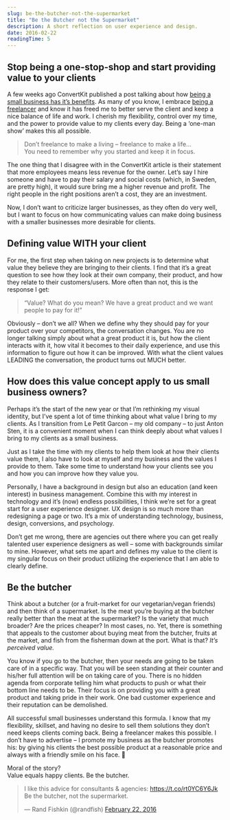 ```yaml
---
slug: be-the-butcher-not-the-supermarket
title: "Be the Butcher not the Supermarket"
description: A short reflection on user experience and design.
date: 2016-02-22
readingTime: 5
---
```


## Stop being a one-stop-shop and start providing value to your clients

A few weeks ago ConvertKit published a post talking about how <a href="http://convertkit.com/2016/6-benefits-staying-small/" target="_blank">being a small business has it’s benefits</a>. As many of you know, I embrace <a href="/freelancer-for-life/" target="_blank">being a freelancer</a> and know it has freed me to better serve the client and keep a nice balance of life and work. I cherish my flexibility, control over my time, and the power to provide value to my clients every day. Being a ‘one-man show’ makes this all possible.

>Don’t freelance to make a living &#8211; freelance to make a life…<br />
You need to remember why you started and keep it in focus.

The one thing that I disagree with in the ConvertKit article is their statement that more employees means less revenue for the owner. Let’s say I hire someone and have to pay their salary and social costs (which, in Sweden, are pretty high), it would sure bring me a higher revenue and profit. The right people in the right positions aren’t a cost, they are an investment.

Now, I don’t want to criticize larger businesses, as they often do very well, but I want to focus on how communicating values can make doing business with a smaller businesses more desirable for clients.

## Defining value WITH your client

For me, the first step when taking on new projects is to determine what value they believe they are bringing to their clients. I find that it’s a great question to see how they look at their own company, their product, and how they relate to their customers/users. More often than not, this is the response I get:

>“Value? What do you mean? We have a great product and we want people to pay for it!”

Obviously &#8211; don’t we all? When we define why they should pay for your product over your competitors, the conversation changes. You are no longer talking simply about what a great product it is, but how the client interacts with it, how vital it becomes to their daily experience, and use this information to figure out how it can be improved. With what the client values LEADING the conversation, the product turns out MUCH better.

## How does this value concept apply to us small business owners?

Perhaps it’s the start of the new year or that I’m rethinking my visual identity, but I’ve spent a lot of time thinking about what value I bring to my clients. As I transition from Le Petit Garcon &#8211; my old company &#8211; to just Anton Sten, it is a convenient moment when I can think deeply about what values I bring to my clients as a small business.

Just as I take the time with my clients to help them look at how their clients value them, I also have to look at myself and my business and the values I provide to them. Take some time to understand how your clients see you and how you can improve how they value you.

Personally, I have a background in design but also an education (and keen interest) in business management. Combine this with my interest in technology and it’s (now) endless possibilities, I think we’re set for a great start for a user experience designer. UX design is so much more than redesigning a page or two. It’s a mix of understanding technology, business, design, conversions, and psychology.

Don’t get me wrong, there are agencies out there where you can get really talented user experience designers as well &#8211; some with backgrounds similar to mine. However, what sets me apart and defines my value to the client is my singular focus on their product utilizing the experience that I am able to clearly define.

## Be the butcher

Think about a butcher (or a fruit-market for our vegetarian/vegan friends) and then think of a supermarket. Is the meat you’re buying at the butcher really better than the meat at the supermarket? Is the variety that much broader? Are the prices cheaper? In most cases, no. Yet, there is something that appeals to the customer about buying meat from the butcher, fruits at the market, and fish from the fisherman down at the port. What is that? _It’s perceived value._

You know if you go to the butcher, then your needs are going to be taken care of in a specific way. That you will be seen standing at their counter and his/her full attention will be on taking care of you. There is no hidden agenda from corporate telling him what products to push or what their bottom line needs to be. Their focus is on providing you with a great product and taking pride in their work. One bad customer experience and their reputation can be demolished.

All successful small businesses understand this formula. I know that my flexibility, skillset, and having no desire to sell them solutions they don’t need keeps clients coming back. Being a freelancer makes this possible. I don’t have to advertise &#8211; I promote my business as the butcher promotes his: by giving his clients the best possible product at a reasonable price and always with a friendly smile on his face. 🙂


Moral of the story?<br />
Value equals happy clients. Be the butcher.

<blockquote class="twitter-tweet" data-width="500">
  <p lang="en" dir="ltr">
    I like this advice for consultants & agencies: <a href="https://t.co/rt0YC6Y6Jk">https://t.co/rt0YC6Y6Jk</a><br />Be the butcher, not the supermarket.
  </p>

  <p>
    &mdash; Rand Fishkin (@randfish) <a href="https://twitter.com/randfish/status/701827856758808576">February 22, 2016</a>
  </p>
</blockquote>